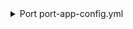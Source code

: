 <details>

<summary> Port port-app-config.yml </summary>

```yaml showLineNumbers
resources:
  - kind: repository
    selector:
      query: "true"
    port:
      entity:
        mappings:
          identifier: .name
          title: .name
          blueprint: '"microservice"'
          properties:
            readme: file://README.md
            repositoryUrl: .links.html.href
  - kind: folder
    selector:
      query: "true" # JQ boolean query. If evaluated to false - skip syncing the object.
      folders: # Specify the repositories and folders to include under this relative path.
        - path: apps/* # Relative path to the folders within the repositories.
          repos: # List of repositories to include folders from.
            - backend-service
            - frontend-service
    port:
      entity:
        mappings:
          identifier: .folder.name
          blueprint: '"folder"'
          properties:
            link: .repo.links.html.href + "/src/" + .repo.mainbranch.name + "/" + .folder.path
            readme: file://README.md
          relations:
            service: .repo.name
```

</details>
